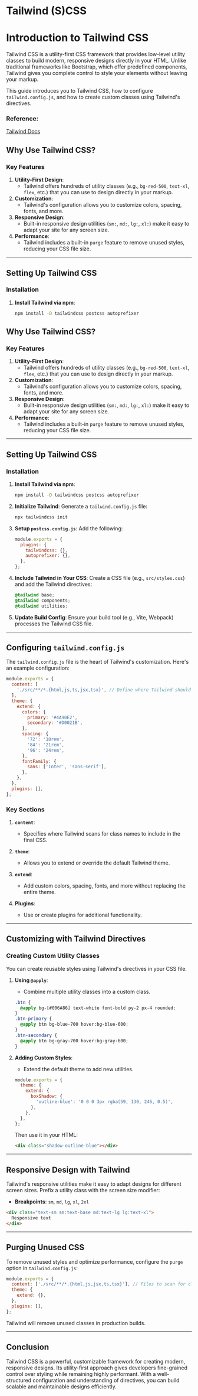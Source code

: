 
<Meta title="Styling/Tailwind" />

# Tailwind (S)CSS

# Introduction to Tailwind CSS

Tailwind CSS is a utility-first CSS framework that provides low-level utility classes to build modern, responsive designs directly in your HTML. Unlike traditional frameworks like Bootstrap, which offer predefined components, Tailwind gives you complete control to style your elements without leaving your markup.

This guide introduces you to Tailwind CSS, how to configure `tailwind.config.js`, and how to create custom classes using Tailwind's directives.

### Reference:

[Tailwind Docs](https://tailwindcss.com/docs/installation)

## Why Use Tailwind CSS?

### Key Features
1. **Utility-First Design**:
   - Tailwind offers hundreds of utility classes (e.g., `bg-red-500`, `text-xl`, `flex`, etc.) that you can use to design directly in your markup.
2. **Customization**:
   - Tailwind's configuration allows you to customize colors, spacing, fonts, and more.
3. **Responsive Design**:
   - Built-in responsive design utilities (`sm:`, `md:`, `lg:`, `xl:`) make it easy to adapt your site for any screen size.
4. **Performance**:
   - Tailwind includes a built-in `purge` feature to remove unused styles, reducing your CSS file size.

---

## Setting Up Tailwind CSS

### Installation

1. **Install Tailwind via npm**:
   ```bash
   npm install -D tailwindcss postcss autoprefixer


## Why Use Tailwind CSS?

### Key Features
1. **Utility-First Design**:
   - Tailwind offers hundreds of utility classes (e.g., `bg-red-500`, `text-xl`, `flex`, etc.) that you can use to design directly in your markup.
2. **Customization**:
   - Tailwind's configuration allows you to customize colors, spacing, fonts, and more.
3. **Responsive Design**:
   - Built-in responsive design utilities (`sm:`, `md:`, `lg:`, `xl:`) make it easy to adapt your site for any screen size.
4. **Performance**:
   - Tailwind includes a built-in `purge` feature to remove unused styles, reducing your CSS file size.

---

## Setting Up Tailwind CSS

### Installation

1. **Install Tailwind via npm**:
   ```bash
   npm install -D tailwindcss postcss autoprefixer
   ```

2. **Initialize Tailwind**:
   Generate a `tailwind.config.js` file:
   ```bash
   npx tailwindcss init
   ```

3. **Setup `postcss.config.js`**:
   Add the following:
   ```javascript
   module.exports = {
     plugins: {
       tailwindcss: {},
       autoprefixer: {},
     },
   };
   ```

4. **Include Tailwind in Your CSS**:
   Create a CSS file (e.g., `src/styles.css`) and add the Tailwind directives:
   ```css
   @tailwind base;
   @tailwind components;
   @tailwind utilities;
   ```

5. **Update Build Config**:
   Ensure your build tool (e.g., Vite, Webpack) processes the Tailwind CSS file.

---

## Configuring `tailwind.config.js`

The `tailwind.config.js` file is the heart of Tailwind's customization. Here's an example configuration:

```javascript
module.exports = {
  content: [
    './src/**/*.{html,js,ts,jsx,tsx}', // Define where Tailwind should look for classes
  ],
  theme: {
    extend: {
      colors: {
        primary: '#4A90E2',
        secondary: '#D0021B',
      },
      spacing: {
        '72': '18rem',
        '84': '21rem',
        '96': '24rem',
      },
      fontFamily: {
        sans: ['Inter', 'sans-serif'],
      },
    },
  },
  plugins: [],
};
```

### Key Sections

1. **`content`**:
   - Specifies where Tailwind scans for class names to include in the final CSS.

2. **`theme`**:
   - Allows you to extend or override the default Tailwind theme.

3. **`extend`**:
   - Add custom colors, spacing, fonts, and more without replacing the entire theme.

4. **Plugins**:
   - Use or create plugins for additional functionality.

---

## Customizing with Tailwind Directives

### Creating Custom Utility Classes

You can create reusable styles using Tailwind's directives in your CSS file.

1. **Using `@apply`**:
   - Combine multiple utility classes into a custom class.
   ```css
   .btn {
     @apply bg-[#006A86] text-white font-bold py-2 px-4 rounded;
   }
   .btn-primary {
     @apply btn bg-blue-700 hover:bg-blue-600;
   }
   .btn-secondary {
     @apply btn bg-gray-700 hover:bg-gray-600;
   }
   ```

2. **Adding Custom Styles**:
   - Extend the default theme to add new utilities.
   ```javascript
   module.exports = {
     theme: {
       extend: {
         boxShadow: {
           'outline-blue': '0 0 0 3px rgba(59, 130, 246, 0.5)',
         },
       },
     },
   };
   ```

   Then use it in your HTML:
   ```html
   <div class="shadow-outline-blue"></div>
   ```

---

## Responsive Design with Tailwind

Tailwind's responsive utilities make it easy to adapt designs for different screen sizes. Prefix a utility class with the screen size modifier:
- **Breakpoints**: `sm`, `md`, `lg`, `xl`, `2xl`

```html
<div class="text-sm sm:text-base md:text-lg lg:text-xl">
  Responsive text
</div>
```

---

## Purging Unused CSS

To remove unused styles and optimize performance, configure the `purge` option in `tailwind.config.js`:
```javascript
module.exports = {
  content: ['./src/**/*.{html,js,jsx,ts,tsx}'], // Files to scan for classes
  theme: {
    extend: {},
  },
  plugins: [],
};
```

Tailwind will remove unused classes in production builds.

---

## Conclusion

Tailwind CSS is a powerful, customizable framework for creating modern, responsive designs. Its utility-first approach gives developers fine-grained control over styling while remaining highly performant. With a well-structured configuration and understanding of directives, you can build scalable and maintainable designs efficiently.
```